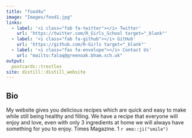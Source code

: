 ```yaml
---
title: "food4u"
image: "Images/food1.jpg"
links: 
  - label: '<i class="fab fa-twitter"></i> Twitter'
    url: 'https://twitter.com/R_Girls_School target="_blank"'
  - label: '<i class="fab fa-github"></i> GitHub'
    url: 'https://github.com/R-Girls target="_blank"'
  - label: '<i class="fas fa-envelope"></i> Contact Us'
    url: "mailto:falaq@greenoak.bham.sch.uk"
output:
  postcards::trestles
site: distill::distill_website
---
```

 
## Bio

My website gives you delicious recipes which are quick and easy to make while still being healthy and 
filling. We have a recipe that everyone will enjoy and love, even with only 3 ingredients at home we will always have something for you to enjoy.
Times Magazine. 1
`r emo::ji("smile")` 

